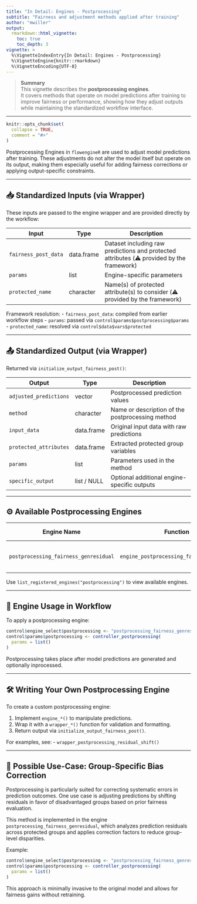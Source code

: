 ```yaml
---
title: "In Detail: Engines - Postprocessing"
subtitle: "Fairness and adjustment methods applied after training"
author: "mwiller"
output:
  rmarkdown::html_vignette:
    toc: true
    toc_depth: 3
vignette: >
  %\VignetteIndexEntry{In Detail: Engines - Postprocessing}
  %\VignetteEngine{knitr::rmarkdown}
  %\VignetteEncoding{UTF-8}
---
```


> **Summary**  
> This vignette describes the **postprocessing engines**.  
> It covers methods that operate on model predictions after training to improve fairness or performance, showing how they adjust outputs while maintaining the standardized workflow interface.

---

```r
knitr::opts_chunk$set(
  collapse = TRUE,
  comment = "#>"
)
```

Postprocessing Engines in `flowengineR` are used to adjust model predictions after training. These adjustments do not alter the model itself but operate on its output, making them especially useful for adding fairness corrections or applying output-specific constraints.

---

## 📥 Standardized Inputs (via Wrapper)
These inputs are passed to the engine wrapper and are provided directly by the workflow:

| Input                  | Type             | Description                                                    |
|------------------------|------------------|----------------------------------------------------------------|
| `fairness_post_data`   | data.frame       | Dataset including raw predictions and protected attributes (⚠️ provided by the framework)     |
| `params`               | list             | Engine-specific parameters                                     |
| `protected_name`       | character        | Name(s) of protected attribute(s) to consider (⚠️ provided by the framework)                  |

Framework resolution:
- `fairness_post_data`: compiled from earlier workflow steps
- `params`: passed via `control$params$postprocessing$params`
- `protected_name`: resolved via `control$data$vars$protected`

---

## 📤 Standardized Output (via Wrapper)
Returned via `initialize_output_fairness_post()`:

| Output                | Type         | Description                                                        |
|-----------------------|--------------|--------------------------------------------------------------------|
| `adjusted_predictions`| vector       | Postprocessed prediction values                                    |
| `method`              | character    | Name or description of the postprocessing method                   |
| `input_data`          | data.frame   | Original input data with raw predictions                           |
| `protected_attributes`| data.frame   | Extracted protected group variables                                |
| `params`              | list         | Parameters used in the method                                      |
| `specific_output`     | list / NULL  | Optional additional engine-specific outputs                        |

---

## ⚙️ Available Postprocessing Engines

| Engine Name                      | Function Name                                       | Description                             | Template Path                                                                    | Detail Page |
|----------------------------------|----------------------------------------------------|-----------------------------------------|----------------------------------------------------------------------------------|--------------|
| `postprocessing_fairness_genresidual` | `engine_postprocessing_fairness_genresidual()` | Group-aware residual shifting           | `inst/templates_control/6_a_template_control_postprocessing_fairness_genresidual.R` | [📄](detail_engine_postprocessing_fairness_genresidual.html) |

Use `list_registered_engines("postprocessing")` to view available engines.

---

## 🧩 Engine Usage in Workflow

To apply a postprocessing engine:

```r
control$engine_select$postprocessing <- "postprocessing_fairness_genresidual"
control$params$postprocessing <- controller_postprocessing(
  params = list()
)
```

Postprocessing takes place after model predictions are generated and optionally inprocessed.

---

## 🛠️ Writing Your Own Postprocessing Engine

To create a custom postprocessing engine:

1. Implement `engine_*()` to manipulate predictions.
2. Wrap it with a `wrapper_*()` function for validation and formatting.
3. Return output via `initialize_output_fairness_post()`.

For examples, see:
- `wrapper_postprocessing_residual_shift()`

---

## 🎯 Possible Use-Case: Group-Specific Bias Correction

Postprocessing is particularly suited for correcting systematic errors in prediction outcomes. One use case is adjusting predictions by shifting residuals in favor of disadvantaged groups based on prior fairness evaluation.

This method is implemented in the engine `postprocessing_fairness_genresidual`, which analyzes prediction residuals across protected groups and applies correction factors to reduce group-level disparities.

Example:

```r
control$engine_select$postprocessing <- "postprocessing_fairness_genresidual"
control$params$postprocessing <- controller_postprocessing(
  params = list()
)
```

This approach is minimally invasive to the original model and allows for fairness gains without retraining.
